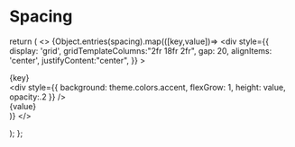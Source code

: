 
<Meta title="Spacing" />

# Spacing

  return (
    <>
    {Object.entries(spacing).map(([key,value])=>
      <div
        style={{
          display: 'grid',
          gridTemplateColumns:"2fr 18fr 2fr",
          gap: 20,
          alignItems: 'center',
          justifyContent:"center",
        }}
      >
        <div>{key}</div>
        <div
          style={{
            background: theme.colors.accent,
            flexGrow: 1,
            height: value,
            opacity:.2
          }}
        />
        <div>{value}</div>
      </div>
    )}
    </>

);
};

<div
  style={{
    display: 'flex',
    flexDirection: 'column',
    gap: 10,
  }}
>
  <Spacing spacing={theme.spacing} />
</div>
